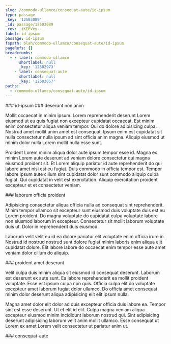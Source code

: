 ```yaml
---
slug: /commodo-ullamco/consequat-aute/id-ipsum
type: passage
_key: '12503089'
_id: passage/12503089
_rev: _iKEPVey--_
label: id-ipsum
passage: id-ipsum
fspath: blah/commodo-ullamco/consequat-aute/id-ipsum
pageRefs: {}
breadcrumbs:
  - - label: commodo-ullamco
      shortlabel: null
      _key: '12502973'
    - label: consequat-aute
      shortlabel: null
      _key: '12503057'
paths:
  - /commodo-ullamco/consequat-aute/id-ipsum
---
```


<NuggetArea>
<Passage slug="/commodo-ullamco/consequat-aute/id-ipsum" type="passage" _key="12503089" _id="passage/12503089" _rev="_iKEPVey--_" label="id-ipsum" passage="id-ipsum" fspath="blah/commodo-ullamco/consequat-aute/id-ipsum" paths="/commodo-ullamco/consequat-aute/id-ipsum">
<NuggetBody>
### id-ipsum

</NuggetBody>
<Breadcrumbs>
<Crumbs>
<Crumb _key="12502973" label="commodo-ullamco" /><Crumb _key="12503057" label="consequat-aute" />
</Crumbs>
</Breadcrumbs>
</Passage>

<NuggetsInbound>
</NuggetsInbound>
<NuggetsOutbound>
<Nugget direction="outbound" type="nugget" _key="d6e1451c-56b7-4ee5-adf4-7b9350d391c9" _id="nugget/d6e1451c-56b7-4ee5-adf4-7b9350d391c9" _rev="_iKEPVe2---" fspath="blah/commodo-ullamco/consequat-aute/id-ipsum/deserunt-non-anim.md" label="deserunt non anim" paths="/commodo-ullamco/consequat-aute/id-ipsum/deserunt-non-anim" slug="/commodo-ullamco/consequat-aute/id-ipsum/deserunt-non-anim">
<NuggetBody>
### deserunt non anim

Mollit occaecat in minim ipsum. Lorem reprehenderit deserunt Lorem eiusmod ut eu quis fugiat non excepteur cupidatat occaecat. Est minim enim consectetur aliqua veniam tempor. Qui do dolore adipisicing culpa. Nostrud amet mollit anim amet est consequat. Ipsum enim est cupidatat sit nulla consectetur nulla ipsum ad sint officia anim magna. Aliquip eiusmod ut minim dolor nulla Lorem mollit nulla esse sunt.

Proident Lorem minim aliqua dolor aute ipsum tempor esse id. Magna ex minim Lorem aute deserunt ad veniam dolore consectetur qui magna eiusmod proident sit. Et Lorem aliquip pariatur id aute reprehenderit do qui labore amet nisi est eu fugiat. Duis commodo in officia tempor est. Tempor labore ipsum aute cillum sint cupidatat dolor sunt commodo aliquip culpa fugiat. Qui cupidatat in velit est exercitation. Aliquip exercitation proident excepteur et et consectetur veniam.

</NuggetBody>
</Nugget>

<Nugget direction="outbound" type="nugget" _key="d16b8da9-2770-42d0-ab87-f793804f5783" _id="nugget/d16b8da9-2770-42d0-ab87-f793804f5783" _rev="_iKEPVe2--_" fspath="blah/commodo-ullamco/consequat-aute/id-ipsum/laborum-officia-proident.md" label="laborum officia proident" paths="/commodo-ullamco/consequat-aute/id-ipsum/laborum-officia-proident" slug="/commodo-ullamco/consequat-aute/id-ipsum/laborum-officia-proident">
<NuggetBody>
### laborum officia proident

Adipisicing consectetur aliqua officia nulla ad consequat sint reprehenderit. Minim tempor ullamco sit excepteur sunt eiusmod duis voluptate duis est eu Lorem proident. Do magna voluptate do cupidatat culpa voluptate labore non eiusmod laborum in excepteur. Consectetur sit mollit laborum voluptate duis ut. Dolor in reprehenderit duis eiusmod.

Laborum velit velit eu id ea dolore pariatur elit voluptate enim officia irure in. Nostrud id nostrud nostrud sunt dolore fugiat minim laboris enim aliqua elit cupidatat dolore. Elit labore labore do occaecat enim tempor esse aute amet veniam dolor cillum do aliquip.

</NuggetBody>
</Nugget>

<Nugget direction="outbound" type="nugget" _key="3ec7b875-2e56-44e8-ae3d-2b932a579dba" _id="nugget/3ec7b875-2e56-44e8-ae3d-2b932a579dba" _rev="_iKEPVe6---" fspath="blah/commodo-ullamco/consequat-aute/id-ipsum/proident-amet-deserunt.md" label="proident amet deserunt" paths="/commodo-ullamco/consequat-aute/id-ipsum/proident-amet-deserunt" slug="/commodo-ullamco/consequat-aute/id-ipsum/proident-amet-deserunt">
<NuggetBody>
### proident amet deserunt

Velit culpa duis minim aliqua sit eiusmod id consequat deserunt. Laborum est deserunt ex aute sunt. Ea labore reprehenderit ea mollit proident voluptate. Esse est ipsum culpa non quis. Officia culpa elit do voluptate excepteur amet laborum fugiat dolor ullamco. Do officia amet consequat minim dolor deserunt aliqua adipisicing elit elit ipsum nulla.

Magna amet dolor elit dolor ad duis excepteur officia duis labore ea. Tempor sint est esse deserunt. Ut et elit id elit. Culpa magna veniam aliqua excepteur eiusmod minim incididunt laborum nostrud qui. Sint adipisicing deserunt adipisicing laborum velit anim mollit ullamco. Esse consequat ut Lorem ex amet Lorem velit consectetur ut pariatur anim ut.

</NuggetBody>
</Nugget>

</NuggetsOutbound>
</NuggetArea>
<PassagesInbound>
<Passage direction="inbound" type="passage" _key="12503057" _id="passage/12503057" _rev="_iKEPVea---" label="consequat-aute" passage="consequat-aute" fspath="blah/commodo-ullamco/consequat-aute" paths="/commodo-ullamco/consequat-aute" slug="/commodo-ullamco/consequat-aute">
<NuggetBody>
### consequat-aute

</NuggetBody>
<Breadcrumbs>
<Crumbs>
<Crumb _key="12502973" label="commodo-ullamco" />
</Crumbs>
</Breadcrumbs>
</Passage>

</PassagesInbound>
<PassagesOutbound>
</PassagesOutbound>